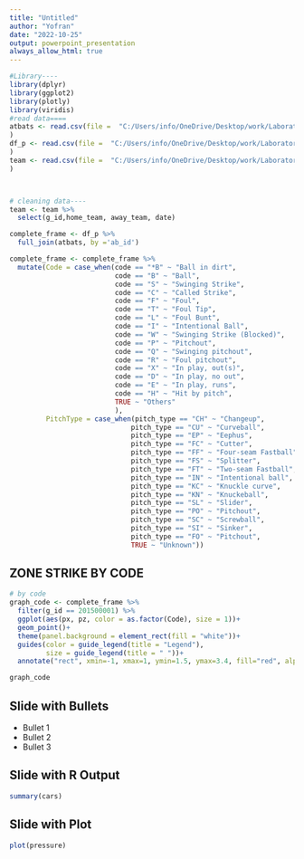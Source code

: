 ```yaml
---
title: "Untitled"
author: "Yofran"
date: "2022-10-25"
output: powerpoint_presentation
always_allow_html: true
---
```


```r
#Library----
library(dplyr)
library(ggplot2)
library(plotly)
library(viridis)
#read data====
atbats <- read.csv(file =  "C:/Users/info/OneDrive/Desktop/work/Laboratorio/atbats.csv"
)
df_p <- read.csv(file =  "C:/Users/info/OneDrive/Desktop/work/Laboratorio/pitches.csv"
)
team <- read.csv(file =  "C:/Users/info/OneDrive/Desktop/work/Laboratorio/games.csv"
)



# cleaning data----
team <- team %>%
  select(g_id,home_team, away_team, date)

complete_frame <- df_p %>%
  full_join(atbats, by ='ab_id')

complete_frame <- complete_frame %>%
  mutate(Code = case_when(code == "*B" ~ "Ball in dirt",
                          code == "B" ~ "Ball",
                          code == "S" ~ "Swinging Strike",
                          code == "C" ~ "Called Strike",
                          code == "F" ~ "Foul",
                          code == "T" ~ "Foul Tip",
                          code == "L" ~ "Foul Bunt",
                          code == "I" ~ "Intentional Ball",
                          code == "W" ~ "Swinging Strike (Blocked)",
                          code == "P" ~ "Pitchout",
                          code == "Q" ~ "Swinging pitchout",
                          code == "R" ~ "Foul pitchout",
                          code == "X" ~ "In play, out(s)",
                          code == "D" ~ "In play, no out",
                          code == "E" ~ "In play, runs",
                          code == "H" ~ "Hit by pitch",
                          TRUE ~ "Others"
                          ),
         PitchType = case_when(pitch_type == "CH" ~ "Changeup",
                              pitch_type == "CU" ~ "Curveball",
                              pitch_type == "EP" ~ "Eephus",
                              pitch_type == "FC" ~ "Cutter",
                              pitch_type == "FF" ~ "Four-seam Fastball",
                              pitch_type == "FS" ~ "Splitter",
                              pitch_type == "FT" ~ "Two-seam Fastball",
                              pitch_type == "IN" ~ "Intentional ball",
                              pitch_type == "KC" ~ "Knuckle curve",
                              pitch_type == "KN" ~ "Knuckeball",
                              pitch_type == "SL" ~ "Slider",
                              pitch_type == "PO" ~ "Pitchout",
                              pitch_type == "SC" ~ "Screwball",
                              pitch_type == "SI" ~ "Sinker",
                              pitch_type == "FO" ~ "Pitchout",
                              TRUE ~ "Unknown"))
```

## ZONE STRIKE BY CODE

```r
# by code
graph_code <- complete_frame %>%
  filter(g_id == 201500001) %>%
  ggplot(aes(px, pz, color = as.factor(Code), size = 1))+
  geom_point()+
  theme(panel.background = element_rect(fill = "white"))+
  guides(color = guide_legend(title = "Legend"),
         size = guide_legend(title = " "))+
  annotate("rect", xmin=-1, xmax=1, ymin=1.5, ymax=3.4, fill="red", alpha=0.1, color = "black")

graph_code
```

## Slide with Bullets

- Bullet 1
- Bullet 2
- Bullet 3

## Slide with R Output

```r
summary(cars)
```

## Slide with Plot

```r
plot(pressure)
```

